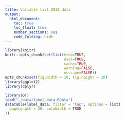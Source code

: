 ```yaml
---
title: Variable list 2015 data
output: 
  html_document: 
    toc: true
    toc_float: true
    number_sections: yes
    code_folding: hide
---
```



```r
library(knitr)
knitr::opts_chunk$set(list(echo=TRUE,
                           eval=TRUE,
                           cache=TRUE,
                           warning=FALSE,
                           message=FALSE))
opts_chunk$set(fig.width = 10, fig.height = 10)
library(ggplot2)
library(dplyr)
```

```r
library(DT)
load("./data/label_data.RData")
datatable(label_data, filter = 'top', options = list(
  pageLength = 50, autoWidth = TRUE
))

```

